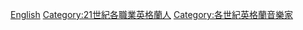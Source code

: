 {{catPreceding|20世紀英格蘭音樂家}}

[[Category:21世紀英國音樂家|English]]
[[Category:21世紀各職業英格蘭人|Category:21世紀各職業英格蘭人]]
[[Category:各世紀英格蘭音樂家|Category:各世紀英格蘭音樂家]]